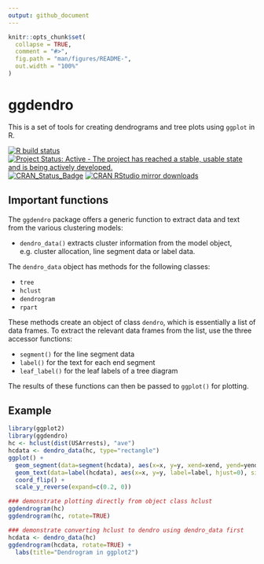 ```yaml
---
output: github_document
---
```


<!-- README.md is generated from README.Rmd. Please edit that file -->

```r
knitr::opts_chunk$set(
  collapse = TRUE,
  comment = "#>",
  fig.path = "man/figures/README-",
  out.width = "100%"
)
```

# ggdendro

This is a set of tools for creating dendrograms and tree plots using `ggplot` in R.


<!-- badges: start -->
[![R build status](https://github.com/andrie/ggdendro/workflows/R-CMD-check/badge.svg)](https://github.com/andrie/ggdendro/actions)
[![Project Status: Active - The project has reached a stable, usable state and is being actively developed.](http://www.repostatus.org/badges/latest/active.svg)](http://www.repostatus.org/#active)
[![CRAN_Status_Badge](http://www.r-pkg.org/badges/version/ggdendro)](http://cran.r-project.org/package=ggdendro)
[![CRAN RStudio mirror downloads](http://cranlogs.r-pkg.org/badges/ggdendro)](http://www.r-pkg.org/pkg/ggdendro)
<!-- badges: end -->



## Important functions

The `ggdendro` package offers a generic function to extract data and text from the various clustering models:

* `dendro_data()` extracts cluster information from the model object, e.g. cluster allocation, line segment data or label data.

The `dendro_data` object has methods for the following classes:

* `tree`
* `hclust`
* `dendrogram`
* `rpart`

These methods create an object of class `dendro`, which is essentially a list of data frames.  To extract the relevant data frames from the list, use the three accessor functions:

* `segment()` for the line segment data
* `label()` for the text for each end segment
* `leaf_label()` for the leaf labels of a tree diagram


The results of these functions can then be passed to `ggplot()` for plotting.

## Example

```r
library(ggplot2)
library(ggdendro)
hc <- hclust(dist(USArrests), "ave")
hcdata <- dendro_data(hc, type="rectangle")
ggplot() + 
  geom_segment(data=segment(hcdata), aes(x=x, y=y, xend=xend, yend=yend)) +
  geom_text(data=label(hcdata), aes(x=x, y=y, label=label, hjust=0), size=3) +
  coord_flip() + 
  scale_y_reverse(expand=c(0.2, 0))

### demonstrate plotting directly from object class hclust
ggdendrogram(hc)
ggdendrogram(hc, rotate=TRUE)

### demonstrate converting hclust to dendro using dendro_data first
hcdata <- dendro_data(hc)
ggdendrogram(hcdata, rotate=TRUE) + 
  labs(title="Dendrogram in ggplot2")
```
	    
    



